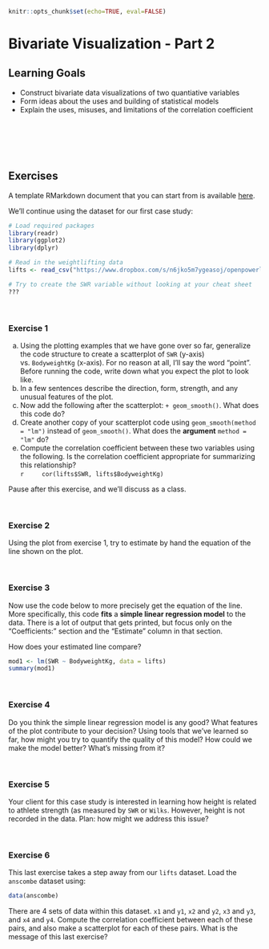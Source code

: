 ```r
knitr::opts_chunk$set(echo=TRUE, eval=FALSE)
```

# Bivariate Visualization - Part 2

## Learning Goals {-}

- Construct bivariate data visualizations of two quantiative variables
- Form ideas about the uses and building of statistical models
- Explain the uses, misuses, and limitations of the correlation coefficient

<br><br><br><br>


## Exercises {-}

A template RMarkdown document that you can start from is available [here](template_rmds/04-bivariate-viz-part2.Rmd).

We'll continue using the dataset for our first case study:

```r
# Load required packages
library(readr)
library(ggplot2)
library(dplyr)

# Read in the weightlifting data
lifts <- read_csv("https://www.dropbox.com/s/n6jko5m7ygeasoj/openpowerlifting_subs.csv?dl=1")

# Try to create the SWR variable without looking at your cheat sheet
???
```

<br>

### Exercise 1 {-}

a. Using the plotting examples that we have gone over so far, generalize the code structure to create a scatterplot of `SWR` (y-axis) vs. `BodyweightKg` (x-axis). For no reason at all, I'll say the word "point". Before running the code, write down what you expect the plot to look like.
b. In a few sentences describe the direction, form, strength, and any unusual features of the plot.
c. Now add the following after the scatterplot: `+ geom_smooth()`. What does this code do?
d. Create another copy of your scatterplot code using `geom_smooth(method = "lm")` instead of `geom_smooth()`. What does the **argument** `method = "lm"` do?
e. Compute the correlation coefficient between these two variables using the following. Is the correlation coefficient appropriate for summarizing this relationship?    
    ```r
    cor(lifts$SWR, lifts$BodyweightKg)
    ```


Pause after this exercise, and we'll discuss as a class.

<br>


### Exercise 2 {-}

Using the plot from exercise 1, try to estimate by hand the equation of the line shown on the plot.


<br>


### Exercise 3 {-}

Now use the code below to more precisely get the equation of the line. More specifically, this code **fits** a **simple linear regression model** to the data. There is a lot of output that gets printed, but focus only on the "Coefficients:" section and the "Estimate" column in that section.

How does your estimated line compare?

```r
mod1 <- lm(SWR ~ BodyweightKg, data = lifts)
summary(mod1)
```


<br>


### Exercise 4 {-}

Do you think the simple linear regression model is any good? What features of the plot contribute to your decision? Using tools that we've learned so far, how might you try to quantify the quality of this model? How could we make the model better? What's missing from it?

<br>


### Exercise 5 {-}

Your client for this case study is interested in learning how height is related to athlete strength (as measured by `SWR` or `Wilks`. However, height is not recorded in the data. Plan: how might we address this issue?

<br>


### Exercise 6 {-}

This last exercise takes a step away from our `lifts` dataset. Load the `anscombe` dataset using:

```r
data(anscombe)
```

There are 4 sets of data within this dataset. `x1` and `y1`, `x2` and `y2`, `x3` and `y3`, and `x4` and `y4`. Compute the correlation coefficient between each of these pairs, and also make a scatterplot for each of these pairs. What is the message of this last exercise?




